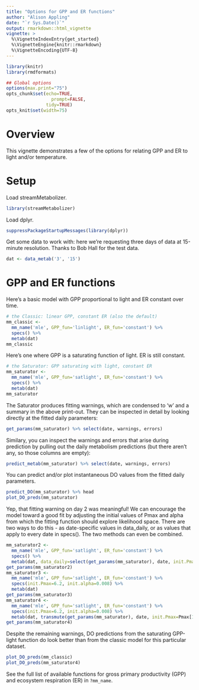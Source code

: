 ```yaml
---
title: "Options for GPP and ER functions"
author: "Alison Appling"
date: "`r Sys.Date()`"
output: rmarkdown::html_vignette
vignette: >
  %\VignetteIndexEntry{get_started}
  %\VignetteEngine{knitr::rmarkdown}
  %\VignetteEncoding{UTF-8}
---
```



```r
library(knitr)
library(rmdformats)

## Global options
options(max.print="75")
opts_chunk$set(echo=TRUE,
	             prompt=FALSE,
               tidy=TRUE)
opts_knit$set(width=75)
```

# Overview

This vignette demonstrates a few of the options for relating GPP and ER to light
and/or temperature.

# Setup

Load streamMetabolizer.

```r
library(streamMetabolizer)
```

Load dplyr.

```r
suppressPackageStartupMessages(library(dplyr))
```

Get some data to work with: here we're requesting three days of data at
15-minute resolution. Thanks to Bob Hall for the test data.

```r
dat <- data_metab('3', '15')
```

# GPP and ER functions

Here's a basic model with GPP proportional to light and ER constant over time.

```r
# the Classic: linear GPP, constant ER (also the default)
mm_classic <- 
  mm_name('mle', GPP_fun='linlight', ER_fun='constant') %>% 
  specs() %>%
  metab(dat)
mm_classic
```

Here's one where GPP is a saturating function of light. ER is still constant.

```r
# the Saturator: GPP saturating with light, constant ER
mm_saturator <- 
  mm_name('mle', GPP_fun='satlight', ER_fun='constant') %>% 
  specs() %>%
  metab(dat)
mm_saturator
```

The Saturator produces fitting warnings, which are condensed to 'w' and a
summary in the above print-out. They can be inspected in detail by looking
directly at the fitted daily parameters:

```r
get_params(mm_saturator) %>% select(date, warnings, errors)
```

Similary, you can inspect the warnings and errors that arise during prediction
by pulling out the daily metabolism predictions (but there aren't any, so those
columns are empty):

```r
predict_metab(mm_saturator) %>% select(date, warnings, errors)
```

You can predict and/or plot instantaneous DO values from the fitted daily parameters.
```r
predict_DO(mm_saturator) %>% head
plot_DO_preds(mm_saturator)
```

Yep, that fitting warning on day 2 was meaningful! We can encourage the model
toward a good fit by adjusting the initial values of Pmax and alpha from which
the fitting function should explore likelihood space. There are two ways to do
this - as date-specific values in data_daily, or as values that apply to every
date in specs(). The two methods can even be combined.

```r
mm_saturator2 <- 
  mm_name('mle', GPP_fun='satlight', ER_fun='constant') %>% 
  specs() %>%
  metab(dat, data_daily=select(get_params(mm_saturator), date, init.Pmax=Pmax, init.alpha=alpha))
get_params(mm_saturator2)
mm_saturator3 <- 
  mm_name('mle', GPP_fun='satlight', ER_fun='constant') %>% 
  specs(init.Pmax=6.2, init.alpha=0.008) %>%
  metab(dat)
get_params(mm_saturator3)
mm_saturator4 <- 
  mm_name('mle', GPP_fun='satlight', ER_fun='constant') %>% 
  specs(init.Pmax=6.2, init.alpha=0.008) %>%
  metab(dat, transmute(get_params(mm_saturator), date, init.Pmax=Pmax[1], init.alpha=alpha[1])[2,])
get_params(mm_saturator4)
```

Despite the remaining warnings, DO predictions from the saturating GPP-light
function do look better than from the classic model for this particular dataset.

```r
plot_DO_preds(mm_classic)
plot_DO_preds(mm_saturator4)
```

See the full list of available functions for gross primary productivity (GPP) and
ecosystem respiration (ER) in `?mm_name`.
